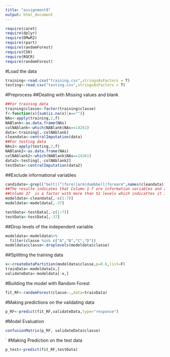 ---
title: "assignment8"
output: html_document
---

```{r,message=F}
require(caret)
require(dplyr)
require(DMwR2)
require(rpart)
require(randomForest)
require(C50)
require(ROCR)
require(randomForest)
```


#Load the data
```{r}
training<-read.csv("training.csv",stringsAsFactors = T)
testing<-read.csv("testing.csv",stringsAsFactors = T)

```

#Preprocess
##Dealing with Missing values and blank 
```{r}
##For training data
training$classe<-factor(training$classe)
f<-function(x){sum(is.na(x)|x=="")}
NAs<-apply(training,2,f)
NABlank<-as.data.frame(NAs)
colNAblank<-which(NABlank$NAs==14261)
data<-training[,-colNAblank]
cleandata<-centralImputation(data)
##For testing data
NAs2<-apply(testing,2,f)
NABlank2<-as.data.frame(NAs)
colNAblank2<-which(NABlank$NAs==14261)
data2<-testing[,-colNAblank2]
testData<-centralImputation(data2)

```


##Exclude informational variables
```{r}
candidate<-grepl("belt|[^(fore)]arm|dumbbell|forearm",names(cleandata))
##The resulte indicates that Column 1-7 are information variables and are excluded,
##Column 37  is a factor with more than 52 levels which indicattes it is a informational variable too.
modeldata<-cleandata[,-c(1:7)]
modeldata<-modeldata[,-37]

testData<-testData[,-c(1:7)]
testData<-testData[,-37]

```


##Drop levels of the independent variable
```{r, message = F}
modeldata<-modeldata%>%
  filter(classe %in% c("A","B","C","D"))
modeldata$classe<-droplevels(modeldata$classe)
```


##Splitting the training data
```{r}
x<-createDataPartition(modeldata$classe,p=0.6,list=F)
trainData<-modeldata[x,]
validateData<-modeldata[-x,]
```


#Building the model with Random Forest
```{r}
fit_RF<-randomForest(classe~.,data=trainData)

```


#Making predictions on the validating data
```{r}
p_RF<-predict(fit_RF,validateData,type="response")
```

#Model Evaluation
```{r}
confusionMatrix(p_RF, validateData$classe)
```
`
#Making Prediction on the test data
```{r}
p_test<-predict(fit_RF,testData)
```

